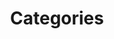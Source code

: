 ---
title: "Categories"
description: "Learn about the categories of articles in the 62 articles."
blocks:
  - name: "HEADER"
    title: "List of Categories"
---